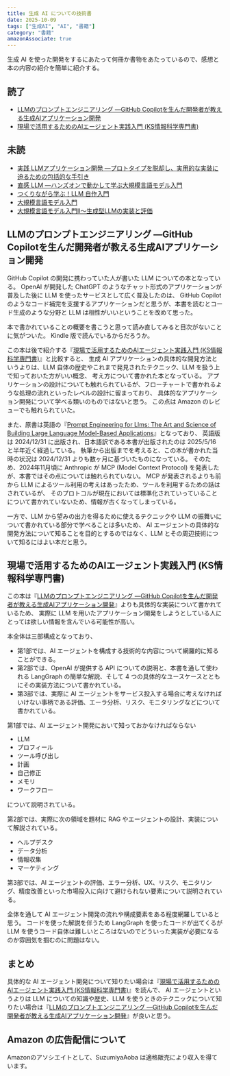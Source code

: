 ```yaml
---
title: 生成 AI についての技術書
date: 2025-10-09
tags: ["生成AI", "AI", "書籍"]
category: "書籍"
amazonAssociate: true
---
```


生成 AI を使った開発をするにあたって何冊か書物をあたっているので、感想と本の内容の紹介を簡単に紹介する。

## 読了

- [LLMのプロンプトエンジニアリング ―GitHub Copilotを生んだ開発者が教える生成AIアプリケーション開発](https://amzn.to/46Mahsh)
- [現場で活用するためのAIエージェント実践入門 (KS情報科学専門書)](https://amzn.to/4h2sk0R)

## 未読

- [実践 LLMアプリケーション開発 ―プロトタイプを脱却し、実用的な実装に迫るための包括的な手引き ](https://amzn.to/46SWIWE)
- [直感 LLM ―ハンズオンで動かして学ぶ大規模言語モデル入門](https://amzn.to/4o4uxM9)
- [つくりながら学ぶ！LLM 自作入門](https://amzn.to/471JYwX)
- [大規模言語モデル入門](https://amzn.to/4q34pCw)
- [大規模言語モデル入門Ⅱ〜生成型LLMの実装と評価 ](https://amzn.to/4nTDec4)

## LLMのプロンプトエンジニアリング ―GitHub Copilotを生んだ開発者が教える生成AIアプリケーション開発

GitHub Copilot の開発に携わっていた人が書いた LLM についての本となっている。
OpenAI が開発した ChatGPT のようなチャット形式のアプリケーションが普及した後に LLM を使ったサービスとして広く普及したのは、
GitHub Copilot のようなコード補完を支援するアプリケーションだと思うが、本書を読むとコード生成のような分野と LLM は相性がいいということを改めて思った。

本で書かれていることの概要を書こうと思って読み直してみると目次がないことに気がついた。
Kindle 版で読んでいるからだろうか。

この本は後で紹介する『[現場で活用するためのAIエージェント実践入門 (KS情報科学専門書)](https://amzn.to/4h2sk0R)』と比較すると、
生成 AI アプリケーションの具体的な開発方法というよりは、LLM 自体の歴史やこれまで発見されたテクニック、LLM を扱う上で知っておいた方がいい概念、
考え方について書かれた本となっている。
アプリケーションの設計についても触れられているが、フローチャートで書かれるような処理の流れといったレベルの設計に留まっており、
具体的なアプリケーション開発について学べる類いのものではないと思う。
この点は Amazon のレビューでも触れられていた。

また、原書は英語の『[Prompt Engineering for Llms: The Art and Science of Building Large Language Model-Based Applications](https://amzn.to/48qRxQj)』となっており、
英語版は 2024/12/31 に出版され、日本語訳である本書が出版されたのは 2025/5/16 と半年近く経過している。
執筆から出版までを考えると、この本が書かれた当時の状況は 2024/12/31 よりも数ヶ月に基づいたものになっている。
そのため、2024年11月頃に Anthropic が MCP (Model Context Protocol) を発表したが、本書ではその点については触れられていない。
MCP が発表されるよりも前から LLM によるツール利用の考えはあったため、ツールを利用するための話はされているが、
そのプロトコルが現在においては標準化されていっていることについて書かれていないため、情報が古くなってしまっている。

一方で、LLM から望みの出力を得るために使えるテクニックや LLM の振舞いについて書かれている部分で学べることは多いため、
AI エージェントの具体的な開発方法について知ることを目的とするのではなく、LLM とその周辺技術について知るにはよい本だと思う。

## 現場で活用するためのAIエージェント実践入門 (KS情報科学専門書)

この本は『[LLMのプロンプトエンジニアリング ―GitHub Copilotを生んだ開発者が教える生成AIアプリケーション開発](https://amzn.to/46I6qfR)』よりも具体的な実装について書かれているため、
実際に LLM を用いたアプリケーション開発をしようとしている人にとっては欲しい情報を含んでいる可能性が高い。

本全体は三部構成となっており、

- 第1部では、AI エージェントを構成する技術的な内容について網羅的に知ることができる。
- 第2部では、OpenAI が提供する API についての説明と、本書を通して使われる LangGraph の簡単な解説、そして 4 つの具体的なユースケースとともにその実装方法について書かれている。
- 第3部では、実際に AI エージェントをサービス投入する場合に考えなければいけない事柄である評価、エーラ分析、リスク、モニタリングなどについて書かれている。

第1部では、AI エージェント開発において知っておかなければならない

- LLM
- プロフィール
- ツール呼び出し
- 計画
- 自己修正
- メモリ
- ワークフロー

について説明されている。

第2部では、実際に次の領域を題材に RAG やエージェントの設計、実装について解説されている。

- ヘルプデスク
- データ分析
- 情報収集
- マーケティング

第3部では、AI エージェントの評価、エラー分析、UX、リスク、モニタリング、精度改善といった市場投入に向けて避けられない要素について説明されている。

全体を通して AI エージェント開発の流れや構成要素をある程度網羅していると思う。
コードを使った解説を伴うため LangGraph を使ったコードが出てくるが LLM を使うコード自体は難しいところはないのでどういった実装が必要になるのか雰囲気を掴むのに問題はない。

## まとめ

具体的な AI エージェント開発について知りたい場合は『[現場で活用するためのAIエージェント実践入門 (KS情報科学専門書)](https://amzn.to/4h2sk0R)』を読んで、
AI エージェントというよりは LLM についての知識や歴史、LLM を使うときのテクニックについて知りたい場合は『[LLMのプロンプトエンジニアリング ―GitHub Copilotを生んだ開発者が教える生成AIアプリケーション開発](https://amzn.to/46I6qfR)』が良いと思う。

## Amazon の広告配信について

Amazonのアソシエイトとして、SuzumiyaAoba は適格販売により収入を得ています。

